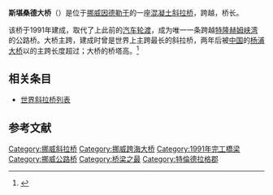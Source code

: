 {{Infobox Bridge
| bridge_name     = 斯堪桑德大桥
| native_name     = Skarnsundbrua
| native_name_lang = NO
| image           = Skarnsund.jpg
| caption         = 
| carries         = {{link-en|挪威755国道|Norwegian County Road 755}}
| crosses         = {{link-en|斯堪桑德海峡|Skarnsundet}}
| locale          = [[因德勒于|因德勒于]]
| maint           = {{link-en|挪威公共道路管理局|Norwegian Public Roads Administration}}
| id              = 
| design          = [[斜拉桥|斜拉桥]]
| mainspan        = {{convert|530|m|ft|0}}
| length          = {{convert|1010|m|ft|0}}
| width           = {{convert|13|m|ft|0}}
| clearance       = 
| below           = {{convert|45|m|ft|0}}
| height	  = {{convert|152|m|ft|0}}
| traffic         = 
| begin	 	  = 1988年
| open            = 1991年12月19日
| closed          = 
| toll            = 
| map_cue         = 
| map_image       = 
| map_text        = 
| map_width       = 
| coordinates     = {{coord|63.843172|N|11.075428|E|disp=title,inline}}
| extra		  = {{Location map | Norway | label=斯堪桑德大桥 | lat=63.843172 | long=11.075428 | position=right | width= | float=center | caption=}}
}}

'''斯堪桑德大桥'''（{{lang-no|Skarnsundbrua}}）是位于[[挪威|挪威]][[因德勒于|因德勒于]]的一座[[混凝土|混凝土]][[斜拉桥|斜拉桥]]，跨越{{link-en|斯堪桑德海峡|Skarnsund}}，桥长{{convert|1010|m|ft|0}}。

该桥于1991年建成，取代了{{link-en|挪威755国道|Norwegian County Road 755}}上此前的[[汽车|汽车]][[轮渡|轮渡]]，成为唯一一条跨越[[特隆赫姆峡湾|特隆赫姆峡湾]]的公路桥。大桥主跨{{convert|530|m|ft|0}}，建成时曾是世界上主跨最长的斜拉桥，两年后被[[中国|中国]]的[[杨浦大桥|杨浦大桥]]以{{convert|602|m|ft|0}}的主跨长度超过；大桥的桥塔高{{convert|152|m|ft|0}}。<ref>{{cite book |publisher={{link-en|挪威公共道路管理局|Norwegian Public Roads Administration}} |title=''Skarnsundet bru'' |year=1992 |language=en}}</ref>

==相关条目==
{{commons category|Skarnsundbrua|斯堪桑德大桥}}
*[[世界斜拉桥列表|世界斜拉桥列表]]

==参考文献==
{{reflist}}

{{Bridge-Stub}}

{{LongestBridge
| type = 斜拉桥
| start = 1991
| end = 1993
| previous = 生口大桥
| mainspan_p = 490
| current = 斯堪桑德大桥
| mainspan_c = 530
| next = 杨浦大桥
| mainspan_n = 602
}}

{{DEFAULTSORT:S}}
[[Category:挪威斜拉桥|Category:挪威斜拉桥]]
[[Category:挪威跨海大桥|Category:挪威跨海大桥]]
[[Category:1991年完工橋梁|Category:1991年完工橋梁]]
[[Category:挪威公路桥|Category:挪威公路桥]]
[[Category:桥梁之最|Category:桥梁之最]]
[[Category:特倫德拉格郡|Category:特倫德拉格郡]]